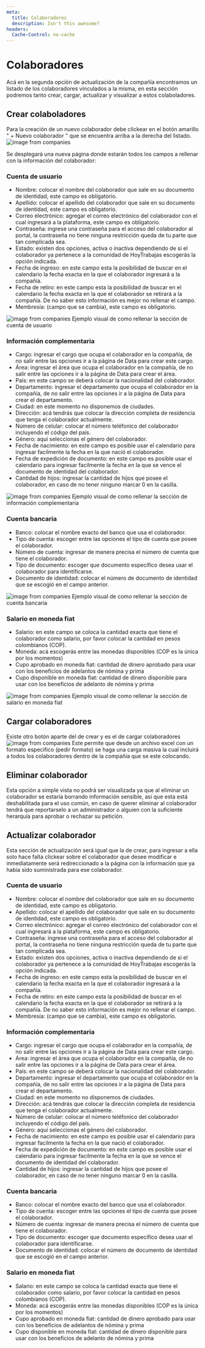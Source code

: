 ```yaml
---
meta:
  title: Colaboradores
  description: Isn't this awesome?
headers:
  Cache-Control: no-cache
---
```


# Colaboradores

Acá en la segunda opción de actualización de la compañía encontramos un listado de los colaboradores vinculados a la misma, en esta sección podremos tanto crear, cargar, actualizar y visualizar a estos colaboladores.

## Crear colaboladores

Para la creación de un nuevo colaborador debe clickear en el botón amarillo " + Nuevo colaborador " que se encuentra arriba a la derecha del listado.
![image from companies](/images/docs/butom.png)

Se desplegará una nueva página donde estarán todos los campos a rellenar con la información del colaborador:

### Cuenta de usuario

- Nombre: colocar el nombre del colaborador que sale en su documento de identidad, este campo es obligatorio.
- Apellido: colocar el apellido del colaborador que sale en su documento de identidad, este campo es obligatorio.
- Correo electrónico: agregar el correo electrónico del colaborador con el cual ingresará a la plataforma, este campo es obligatorio.
- Contraseña: ingrese una contraseña para el acceso del colaborador al portal, la contraseña no tiene ninguna restricción queda de tu parte que tan complicada sea.
- Estado: existen dos opciones, activa o inactiva dependiendo de si el colaborador ya pertenece a la comunidad de HoyTrabajas escogerás la opción indicada.
- Fecha de ingreso: en este campo esta la posibilidad de buscar en el calendario la fecha exacta en la que el colaborador ingresará a la compañía.
- Fecha de retiro: en este campo esta la posibilidad de buscar en el calendario la fecha exacta en la que el colaborador se retirará a la compañía. De no saber esto información es mejor no rellenar el campo.
- Membresía: (campo que se cambia), este campo es obligatorio.

![image from companies](/images/docs/newEmployee.png)
Ejemplo visual de como rellenar la sección de cuenta de usuario

### Información complementaria

- Cargo: ingresar el cargo que ocupa el colaborador en la compañía, de no salir entre las opciones ir a la página de Data para crear este cargo.
- Área: ingresar el área que ocupa el colaborador en la compañía, de no salir entre las opciones ir a la página de Data para crear el área.
- País: en este campo se deberá colocar la nacionalidad del colaborador.
- Departamento: ingresar el departamento que ocupa el colaborador en la compañía, de no salir entre las opciones ir a la página de Data para crear el departamento.
- Ciudad: en este momento no disponemos de ciudades.
- Dirección: acá tendrás que colocar la dirección completa de residencia que tenga el colaborador actualmente.
- Número de celular: colocar el número teléfonico del colaborador incluyendo el código del país.
- Género: aquí seleccionas el género del colaborador.
- Fecha de nacimiento: en este campo es posible usar el calendario para ingresar facilmente la fecha en la que nació el colaborador.
- Fecha de expedición de documento: en este campo es posible usar el calendario para ingresar facilmente la fecha en la que se vence el documento de identidad del colaborador.
- Cantidad de hijos: ingresar la cantidad de hijos que posee el colaborador, en caso de no tener ninguno marcar 0 en la casilla.

![image from companies](/images/docs/compInfo.png)
Ejemplo visual de como rellenar la sección de información complementaria

### Cuenta bancaria

- Banco: colocar el nombre exacto del banco que usa el colaborador.
- Tipo de cuenta: escoger entre las opciones el tipo de cuenta que posee el colaborador.
- Número de cuenta: ingresar de manera precisa el número de cuenta que tiene el colaborador.
- Tipo de documento: escoger que documento específico desea usar el colaborador para identificarse.
- Documento de identidad: colocar el número de documento de identidad que se escogió en el campo anterior.

![image from companies](/images/docs/bank.png)
Ejemplo visual de como rellenar la sección de cuenta bancaria

### Salario en moneda fiat

- Salario: en este campo se coloca la cantidad exacta que tiene el colaborador como salario, por favor colocar la cantidad en pesos colombianos (COP).
- Moneda: acá escogerás entre las monedas disponibles (COP es la única por los momentos)
- Cupo aprobado en moneda fiat: cantidad de dinero aprobado para usar con los beneficios de adelantos de nómina y prima
- Cupo disponible en moneda fiat: cantidad de dinero disponible para usar con los beneficios de adelanto de nómina y prima

![image from companies](/images/docs/fiat.png)
Ejemplo visual de como rellenar la sección de salario en moneda fiat

## Cargar colaboradores

Existe otro botón aparte del de crear y es el de cargar colaboradores ![image from companies](/images/docs/loadEmployee.png)
Este permite que desde un archivo excel con un formato especifico (pedir formato) se haga una carga masiva la cual incluirá a todos los colaboradores dentro de la compañía que se este colocando.

## Eliminar colaborador

Esta opción a simple vista no podrá ser visualizada ya que al eliminar un colaborador se estaría borrando información sensible, así que esta está deshabilitada para el uso común, en caso de querer eliminar al colaborador tendrá que reportarselo a un administrador o alguien con la suficiente herarquía para aprobar o rechazar su petición.

## Actualizar colaborador

Esta sección de actualización será igual que la de crear, para ingresar a ella solo hace falta clickear sobre el colaborador que desee modificar e inmediatamente será redireccionado a la página con la información que ya habia sido suministrada para ese colaborador.

### Cuenta de usuario

- Nombre: colocar el nombre del colaborador que sale en su documento de identidad, este campo es obligatorio.
- Apellido: colocar el apellido del colaborador que sale en su documento de identidad, este campo es obligatorio.
- Correo electrónico: agregar el correo electrónico del colaborador con el cual ingresará a la plataforma, este campo es obligatorio.
- Contraseña: ingrese una contraseña para el acceso del colaborador al portal, la contraseña no tiene ninguna restricción queda de tu parte que tan complicada sea.
- Estado: existen dos opciones, activa o inactiva dependiendo de si el colaborador ya pertenece a la comunidad de HoyTrabajas escogerás la opción indicada.
- Fecha de ingreso: en este campo esta la posibilidad de buscar en el calendario la fecha exacta en la que el colaborador ingresará a la compañía.
- Fecha de retiro: en este campo esta la posibilidad de buscar en el calendario la fecha exacta en la que el colaborador se retirará a la compañía. De no saber esto información es mejor no rellenar el campo.
- Membresía: (campo que se cambia), este campo es obligatorio.

### Información complementaria

- Cargo: ingresar el cargo que ocupa el colaborador en la compañía, de no salir entre las opciones ir a la página de Data para crear este cargo.
- Área: ingresar el área que ocupa el colaborador en la compañía, de no salir entre las opciones ir a la página de Data para crear el área.
- País: en este campo se deberá colocar la nacionalidad del colaborador.
- Departamento: ingresar el departamento que ocupa el colaborador en la compañía, de no salir entre las opciones ir a la página de Data para crear el departamento.
- Ciudad: en este momento no disponemos de ciudades.
- Dirección: acá tendrás que colocar la dirección completa de residencia que tenga el colaborador actualmente.
- Número de celular: colocar el número teléfonico del colaborador incluyendo el código del país.
- Género: aquí seleccionas el género del colaborador.
- Fecha de nacimiento: en este campo es posible usar el calendario para ingresar facilmente la fecha en la que nació el colaborador.
- Fecha de expedición de documento: en este campo es posible usar el calendario para ingresar facilmente la fecha en la que se vence el documento de identidad del colaborador.
- Cantidad de hijos: ingresar la cantidad de hijos que posee el colaborador, en caso de no tener ninguno marcar 0 en la casilla.

### Cuenta bancaria

- Banco: colocar el nombre exacto del banco que usa el colaborador.
- Tipo de cuenta: escoger entre las opciones el tipo de cuenta que posee el colaborador.
- Número de cuenta: ingresar de manera precisa el número de cuenta que tiene el colaborador.
- Tipo de documento: escoger que documento específico desea usar el colaborador para identificarse.
- Documento de identidad: colocar el número de documento de identidad que se escogió en el campo anterior.

### Salario en moneda fiat

- Salario: en este campo se coloca la cantidad exacta que tiene el colaborador como salario, por favor colocar la cantidad en pesos colombianos (COP).
- Moneda: acá escogerás entre las monedas disponibles (COP es la única por los momentos)
- Cupo aprobado en moneda fiat: cantidad de dinero aprobado para usar con los beneficios de adelantos de nómina y prima
- Cupo disponible en moneda fiat: cantidad de dinero disponible para usar con los beneficios de adelanto de nómina y prima
